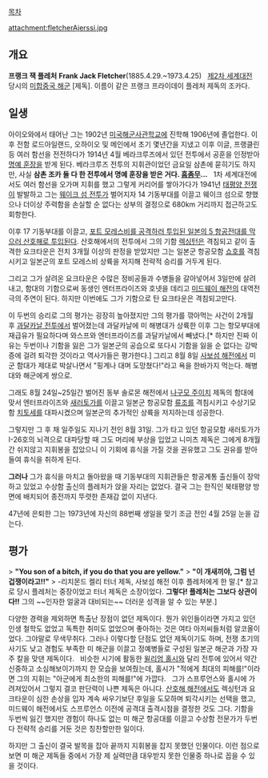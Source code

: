 [[목차]]

attachment:fletcherAjerssi.jpg

== 개요 ==
'''프랭크 잭 플레처'''
'''Frank Jack Fletcher'''(1885.4.29.~1973.4.25)
 
[[제2차 세계대전]] 당시의 [[미합중국 해군]] [제독]. 이름이 같은 프랭크 프라이데이 플레처 제독의 조카다.

== 일생 ==
아이오와에서 태어난 그는 1902년 [[미국해군사관학교]]에 진학해 1906년에 졸업한다. 이후 전함 로드아일랜드, 오하이오 및 메인에서 초기 몇년간을 지냈고 이후 이글, 프랭클린 등 여러 함선을 전전하다가 1914년 4월 베라크루즈에서 있던 전투에서 공훈을 인정받아 [[명예 훈장]]을 받게 된다. 베라크루즈 전투의 지휘관이었던 금요일 삼촌에 묻히기도 하지만, 사실 '''삼촌 조카 둘 다 한 전투에서 명예 훈장을 받은 거다. [[흠좀무]]...'''
 
1차 세계대전에서도 여러 함선을 오가며 지휘를 했고 그렇게 커리어를 쌓아가다가 1941년 [[태평양 전쟁]]이 발발하고 그는 [[웨이크 섬 전투]]가 벌어지자 14 기동부대를 이끌고 웨이크 섬으로 향했으나 더이상 주력함을 손실할 순 없다는 상부의 결정으로 680km 거리까지 접근하고도 회항한다.

이후 17 기동부대를 이끌고, [[산호해 해전|포트 모레스비를 공격하러 투입된 일본의 5 항공전대를 막으러 산호해로 투입된다]]. 산호해에서의 전투에서 그의 기함 [[렉싱턴]]은 격침되고 같이 출격한 요크타운은 전치 3개월 이상의 판정을 받았지만 그는 일본군 항공모함 [[쇼호]]를 격침시키고 일본군의 포트 모레스비 상륙을 저지해 전략적 승리를 거두게 된다.

그리고 그가 살려온 요크타운은 수많은 정비공들과 수병들을 갈아넣어서 3일만에 살려내고, 함대의 기함으로써 동생인 엔터프라이즈와 호넷을 데리고 [[미드웨이 해전]]의 대역전극의 주연이 된다. 하지만 이번에도 그가 기함으로 탄 요크타운은 격침되고만다.

이 두번의 승리로 그의 평가는 굉장히 높아졌지만 그의 평가를 깎아먹는 사건이 2개월 후 [[과달카날 전투]]에서 벌어졌는데 과달카날에 미 해병대가 상륙한 이후 그는 항모부대에 재급유가 필요하다며 와스프와 엔터프라이즈를 과달카날에서 빼냈다.[* 하지만 진짜 이유는 두번이나 기함을 잃은 그가 일본군의 공습으로 또다시 기함을 잃을 순 없다는 강박증에 걸려 퇴각한 것이라고 역사가들은 평가한다.] 그리고 8월 8일 [[사보섬 해전]]에서 미군 함대가 제대로 박살나면서 "핑계나 대며 도망쳤다!"라고 욕을 한바가지 먹는다. 해병대와 해군에게 쌍으로.

그래도 8월 24일~25일간 벌어진 동부 솔로몬 해전에서 [[나구모 주이치]] 제독의 함대에 맞서 엔터프라이즈와 [[새러토가]]를 이끌고 일본군 항공모함 [[류조]]를 격침시키고 수상기모함 [[치토세]]를 대파시켰으며 일본군의 추가적인 상륙을 저지하는데 성공한다.

그렇지만 그 후 채 일주일도 지나기 전인 8월 31일. 그가 타고 있던 항공모함 새러토가가 I-26호의 뇌격으로 대파당할 때 그도 머리에 부상을 입었고 니미츠 제독은 그에게 8개월간 쉬지않고 지휘봉을 잡았으니 이 기회에 휴식을 가질 것을 권유했고 그도 권유를 받아들여 휴식을 취하게 된다.

'''그러나''' 그가 휴식을 마치고 돌아왔을 때 기동부대의 지휘관들은 항공계통 출신들이 장악하고 있었고 수상함 출신의 플레처가 앉을 자리는 없었다. 결국 그는 한직인 북태평양 방면에 배치되어 종전까지 뚜렷한 존재감 없이 지낸다.

47년에 은퇴한 그는 1973년에 자신의 88번째 생일을 맞기 조금 전인 4월 25일 눈을 감는다.
 
== 평가 ==
> '''"You son of a bitch, if you do that you are yellow."'''
> '''"이 개새끼야, 그럼 넌 겁쟁이라고!!"'''
> -리치몬드 켈리 터너 제독, 사보섬 해전 이후 플레처에게 한 말.[* 참고로 당시 플레처는 중장이었고 터너 제독은 소장이었다. '''그렇다! 플레처는 그보다 상관이다!!''' 그의 ~~인자한 얼굴과 대비되는~~ 더러운 성격을 알 수 있는 부분.]

다양한 경력을 제외하면 특출난 장점이 없던 제독이다. 뭔가 위인들이라면 가지고 있던 인생 철학도 없었고 독특한 취미도 없었으며 좋아하는 것은 여타 아저씨들처럼 알코올이었다. 그야말로 무색무취다.
그러나 이렇다할 단점도 없던 제독이기도 하며, 전쟁 초기의 사기도 낮고 경험도 부족한 미 해군을 이끌고 정예병들로 구성된 일본군 해군과 가장 자주 칼을 맞댄 제독이다.
 
비슷한 시기에 활동한 [[윌리엄 홀시]]와 달리 전투에 있어서 약간 신중하고 소심해보이기까지 한 모습을 보여줬는데, 홀시가 "적에게 최대의 피해를!"이라면 그의 지휘는 "아군에게 최소한의 피해를!"에 가깝다.
 
그가 스프루언스와 홀시에 가려져있어서 그렇지 결코 판단력이 나쁜 제독은 아니다. [[산호해 해전]]에서도 렉싱턴과 요크타운이 심한 손상을 입자 계속 싸우기보단 후일을 도모하며 퇴각시키는 선택을 했고, 미드웨이 해전에서도 스프루언스 이전에 공격대 출격시점을 결정한 것도 그다.
기함을 두번씩 잃긴 했지만 경험이 하나도 없는 미 해군 항공대를 이끌고 수상함 전문가가 두번 다 전략적 승리를 거둔 것은 칭찬할만한 일이다.

하지만 그 출신이 결국 발목을 잡아 끝까지 지휘봉을 잡지 못했던 인물이다. 이런 점으로 보면 미 해군 제독들 중에서 가장 제 실력만큼 대우받지 못한 인물중 하나로 꼽을 수 있을 것이다.
